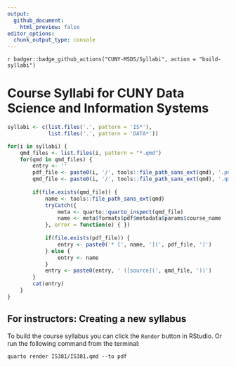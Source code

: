 ```yaml
---
output:
  github_document:
    html_preview: false
editor_options: 
  chunk_output_type: console
---
```


<!-- badges: start -->
`r badger::badge_github_actions("CUNY-MSDS/Syllabi", action = "build-syllabi")`
<!-- badges: end -->

# Course Syllabi for CUNY Data Science and Information Systems


```r
syllabi <- c(list.files('.', pattern = 'IS*'), 
			 list.files('.', pattern = 'DATA*'))

for(i in syllabi) {
	qmd_files <- list.files(i, pattern = "*.qmd")
	for(qmd in qmd_files) {
		entry <- ''
		pdf_file <- paste0(i, '/', tools::file_path_sans_ext(qmd), '.pdf')
		qmd_file <- paste0(i, '/', tools::file_path_sans_ext(qmd), '.qmd')
		
		if(file.exists(qmd_file)) {
			name <- tools::file_path_sans_ext(qmd)
			tryCatch({
				meta <- quarto::quarto_inspect(qmd_file)
				name <- meta$formats$pdf$metadata$params$course_name
			}, error = function(e) { })
			
			if(file.exists(pdf_file)) {
				entry <- paste0('* [', name, '](', pdf_file, ')')
			} else {
				entry <- name
			}
			entry <- paste0(entry, ' ([source](', qmd_file, '))')
		}
		cat(entry)
	}
}

```



## For instructors: Creating a new syllabus

To build the course syllabus you can click the `Render` button in RStudio. Or run the following command from the terminal:

```console
quarto render IS381/IS381.qmd --to pdf
```
